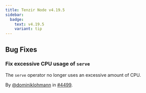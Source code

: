 ```yaml
---
title: Tenzir Node v4.19.5
sidebar:
  badge:
    text: v4.19.5
    variant: tip
---
```


## Bug Fixes

### Fix excessive CPU usage of `serve`

The `serve` operator no longer uses an excessive amount of CPU.

By [@dominiklohmann](https://github.com/dominiklohmann) in [#4499](https://github.com/tenzir/tenzir/pull/4499).
